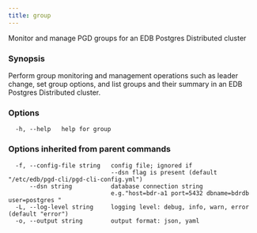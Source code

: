 ```yaml
---
title: group
---
```


Monitor and manage PGD groups for an EDB Postgres Distributed cluster

### Synopsis

Perform group monitoring and management operations such as leader change,
set group options, and list groups and their summary in an EDB Postgres
Distributed cluster.

### Options

```text
  -h, --help   help for group
```

### Options inherited from parent commands

```text
  -f, --config-file string   config file; ignored if 
                             --dsn flag is present (default "/etc/edb/pgd-cli/pgd-cli-config.yml")
      --dsn string           database connection string
                             e.g."host=bdr-a1 port=5432 dbname=bdrdb user=postgres "
  -L, --log-level string     logging level: debug, info, warn, error (default "error")
  -o, --output string        output format: json, yaml
```
